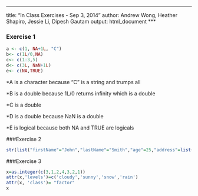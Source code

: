 ***
title: "In Class Exercises - Sep 3, 2014"
author: Andrew Wong, Heather Shapiro, Jessie Li, Dipesh Gautam
output: html_document
***
    
### Exercise 1

```r
a <- c(1, NA+1L, "C") 
b<- c(1L/0,NA) 
c<- c(1:3,5)
d<- c(3L, NaN+1L) 
e<- c(NA,TRUE) 
```
*A is a character because "C" is a string and trumps all

*B is a double because 1L/0 returns infinity which is a double

*C is a double

*D is a double because NaN is a double

*E is logical because both NA and TRUE are logicals

###Exercise 2
```r
str(list("firstName"="John","lastName"="Smith","age"=25,"address"=list("streetAddress"="21 2nd Street", "city"="New York", "state"="NY","postalCode"=10021), "phoneNumber"=list(list("type"="home", "number"="212 555-1239"),list("type"="fax", "number"="646 555-4567"))))
```


###Exercise 3
```r
x=as.integer(c(3,1,2,4,3,2,1))
attr(x,'levels')=c('cloudy','sunny','snow','rain')
attr(x, 'class')= "factor"
x
```